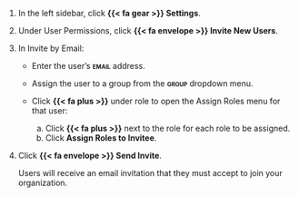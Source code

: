 1. In the left sidebar, click **{{< fa gear >}} Settings**.

1. Under User Permissions, click **{{< fa envelope >}} Invite New Users**.

1. In Invite by Email:

    - Enter the user's **[email]{.smallcaps}** address.
    - Assign the user to a group from the **[group]{.smallcaps}** dropdown menu.
    - Click **{{< fa plus >}}** under [role]{.smallcap} to open the Assign Roles menu for that user:

        a. Click **{{< fa plus >}}** next to the role for each role to be assigned.
        b. Click **Assign Roles to Invitee**.

1. Click **{{< fa envelope >}} Send Invite**.

    Users will receive an email invitation that they must accept to join your organization.
